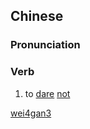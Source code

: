 ==Chinese==
{{zh-forms}}

===Pronunciation===
{{zh-pron
|m=wèigǎn
|cat=v
}}

===Verb===
{{zh-verb}}

# {{lb|zh|literary}} to [[dare]] [[not]]

[[Category:Mandarin literary terms|wei4gan3]]